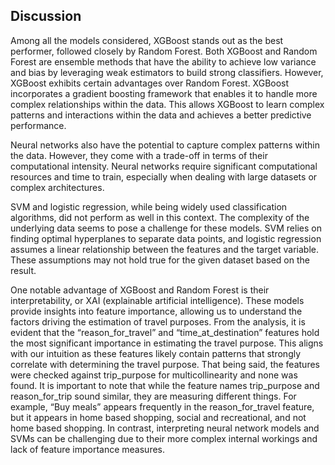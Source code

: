 ## Discussion

Among all the models considered, XGBoost stands out as the best performer, followed closely by Random Forest. Both XGBoost and Random Forest are ensemble methods that have the ability to achieve low variance and bias by leveraging weak estimators to build strong classifiers. However, XGBoost exhibits certain advantages over Random Forest. XGBoost incorporates a gradient boosting framework that enables it to handle more complex relationships within the data. This allows XGBoost to learn complex patterns and interactions within the data and achieves a better predictive performance.

Neural networks also have the potential to capture complex patterns within the data. However, they come with a trade-off in terms of their computational intensity. Neural networks require significant computational resources and time to train, especially when dealing with large datasets or complex architectures.

SVM and logistic regression, while being widely used classification algorithms, did not perform as well in this context. The complexity of the underlying data seems to pose a challenge for these models. SVM relies on finding optimal hyperplanes to separate data points, and logistic regression assumes a linear relationship between the features and the target variable. These assumptions may not hold true for the given dataset based on the result.

One notable advantage of XGBoost and Random Forest is their interpretability, or XAI (explainable artificial intelligence). These models provide insights into feature importance, allowing us to understand the factors driving the estimation of travel purposes. From the analysis, it is evident that the "reason_for_travel" and "time_at_destination" features hold the most significant importance in estimating the travel purpose. This aligns with our intuition as these features likely contain patterns that strongly correlate with determining the travel purpose. That being said, the features were checked against trip_purpose for multicollinearity and none was found. It is important to note that while the feature names trip_purpose and reason_for_trip sound similar, they are measuring different things. For example, "Buy meals" appears frequently in the reason_for_travel feature, but it appears in home based shopping, social and recreational, and not home based shopping. In contrast, interpreting neural network models and SVMs can be challenging due to their more complex internal workings and lack of feature importance measures. 




